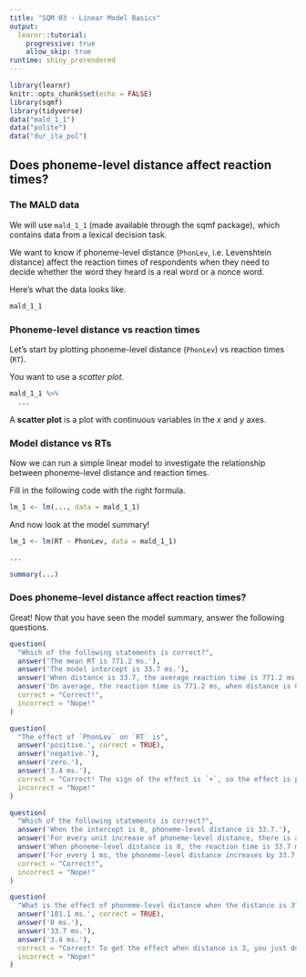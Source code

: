 ```yaml
---
title: "SQM 03 - Linear Model Basics"
output: 
  learnr::tutorial:
    progressive: true
    allow_skip: true
runtime: shiny_prerendered
---
```


```r
library(learnr)
knitr::opts_chunk$set(echo = FALSE)
library(sqmf)
library(tidyverse)
data("mald_1_1")
data("polite")
data("dur_ita_pol")
```

## Does phoneme-level distance affect reaction times?

### The MALD data

We will use `mald_1_1` (made available through the sqmf package), which contains data from a lexical decision task.

We want to know if phoneme-level distance (`PhonLev`, i.e. Levenshtein distance) affect the reaction times of respondents when they need to decide whether the word they heard is a real word or a nonce word.

Here's what the data looks like.

```r
mald_1_1
```

### Phoneme-level distance vs reaction times

Let's start by plotting phoneme-level distance (`PhonLev`) vs reaction times (`RT`).

You want to use a *scatter plot*.

```r
mald_1_1 %>%
  ...
```

<div id="mald-plot-hint">
A **scatter plot** is a plot with continuous variables in the *x* and *y* axes.
</div>

### Model distance vs RTs

Now we can run a simple linear model to investigate the relationship between phoneme-level distance and reaction times.

Fill in the following code with the right formula.

```r
lm_1 <- lm(..., data = mald_1_1)
```

And now look at the model summary!

```r
lm_1 <- lm(RT ~ PhonLev, data = mald_1_1)
```

```r
...
```

```r
summary(...)
```

### Does phoneme-level distance affect reaction times?

Great! Now that you have seen the model summary, answer the following questions.

```r
question(
  "Which of the following statements is correct?",
  answer('The mean RT is 771.2 ms.'),
  answer('The model intercept is 33.7 ms.'),
  answer('When distance is 33.7, the average reaction time is 771.2 ms.'),
  answer('On average, the reaction time is 771.2 ms, when distance is 0.', correct = TRUE),
  correct = "Correct!",
  incorrect = "Nope!"
)
```

```r
question(
  "The effect of `PhonLev` on `RT` is",
  answer('positive.', correct = TRUE),
  answer('negative.'),
  answer('zero.'),
  answer('3.4 ms.'),
  correct = "Correct! The sign of the effect is `+`, so the effect is positive.",
  incorrect = "Nope!"
)
```

```r
question(
  "Which of the following statements is correct?",
  answer('When the intercept is 0, phoneme-level distance is 33.7.'),
  answer('For every unit increase of phoneme-level distance, there is an increase of 33.7 ms.', correct = TRUE),
  answer('When phoneme-level distance is 0, the reaction time is 33.7 ms.'),
  answer('For every 1 ms, the phoneme-level distance increases by 33.7.'),
  correct = "Correct!",
  incorrect = "Nope!"
)
```

```r
question(
  "What is the effect of phoneme-level distance when the distance is 3?",
  answer('101.1 ms.', correct = TRUE),
  answer('0 ms.'),
  answer('33.7 ms.'),
  answer('3.4 ms.'),
  correct = "Correct! To get the effect when distance is 3, you just do `33.7 * 3`.",
  incorrect = "Nope!"
)
```
